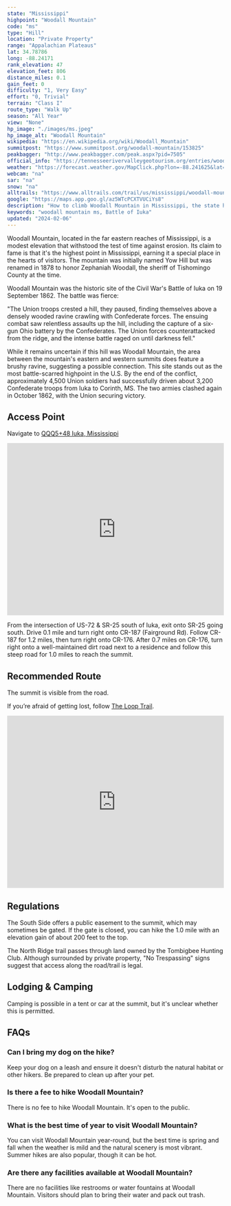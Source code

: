 ```yaml
---
state: "Mississippi"
highpoint: "Woodall Mountain"
code: "ms"
type: "Hill"
location: "Private Property"
range: "Appalachian Plateaus"
lat: 34.78786
long: -88.24171
rank_elevation: 47
elevation_feet: 806
distance_miles: 0.1
gain_feet: 0
difficulty: "1, Very Easy"
effort: "0, Trivial"
terrain: "Class I"
route_type: "Walk Up"
season: "All Year"
view: "None"
hp_image: "./images/ms.jpeg"
hp_image_alt: "Woodall Mountain"
wikipedia: "https://en.wikipedia.org/wiki/Woodall_Mountain"
summitpost: "https://www.summitpost.org/woodall-mountain/153825"
peakbagger: "http://www.peakbagger.com/peak.aspx?pid=7505"
official_info: "https://tennesseerivervalleygeotourism.org/entries/woodall-mountain-aka-yow-mountain/ed37b066-8c6a-4563-a36a-a23bedd8f3cf"
weather: "https://forecast.weather.gov/MapClick.php?lon=-88.241625&lat=34.787745"
webcam: "na"
sar: "na"
snow: "na"
alltrails: "https://www.alltrails.com/trail/us/mississippi/woodall-mountain-mississippi-highpoint"
google: "https://maps.app.goo.gl/az5WTcPCXTVUCiYs8"
description: "How to climb Woodall Mountain in Mississippi, the state high point."
keywords: "woodall mountain ms, Battle of Iuka"
updated: "2024-02-06"
---
```


Woodall Mountain, located in the far eastern reaches of Mississippi, is a modest elevation that withstood the test of time against erosion. Its claim to fame is that it's the highest point in Mississippi, earning it a special place in the hearts of visitors. The mountain was initially named Yow Hill but was renamed in 1878 to honor Zephaniah Woodall, the sheriff of Tishomingo County at the time.

Woodall Mountain was the historic site of the Civil War's Battle of Iuka on 19 September 1862. The battle was fierce:

"The Union troops crested a hill, they paused, finding themselves above a densely wooded ravine crawling with Confederate forces. The ensuing combat saw relentless assaults up the hill, including the capture of a six-gun Ohio battery by the Confederates. The Union forces counterattacked from the ridge, and the intense battle raged on until darkness fell."

While it remains uncertain if this hill was Woodall Mountain, the area between the mountain's eastern and western summits does feature a brushy ravine, suggesting a possible connection. This site stands out as the most battle-scarred highpoint in the U.S. By the end of the conflict, approximately 4,500 Union soldiers had successfully driven about 3,200 Confederate troops from Iuka to Corinth, MS. The two armies clashed again in October 1862, with the Union securing victory.

## Access Point
Navigate to <a target="_blank" href="https://maps.app.goo.gl/az5WTcPCXTVUCiYs8">QQQ5+48 Iuka, Mississippi</a>

<iframe src="https://www.google.com/maps/embed?pb=!1m18!1m12!1m3!1d11311.757111615867!2d-88.2451712989802!3d34.787877928305086!2m3!1f0!2f0!3f0!3m2!1i1024!2i768!4f13.1!3m3!1m2!1s0x887d9ecbe656639f%3A0xe3d15bb6aa5f514f!2sWoodall%20Mountain!5e0!3m2!1sen!2sus!4v1706246709753!5m2!1sen!2sus" width="100%" height="400" style="border:0;" allowfullscreen="" loading="lazy" referrerpolicy="no-referrer-when-downgrade"></iframe>

From the intersection of US-72 & SR-25 south of Iuka, exit onto SR-25 going south. Drive 0.1 mile and turn right onto CR-187 (Fairground Rd). Follow CR-187 for 1.2 miles, then turn right onto CR-176. After 0.7 miles on CR-176, turn right onto a well-maintained dirt road next to a residence and follow this steep road for 1.0 miles to reach the summit.

## Recommended Route
The summit is visible from the road.

If you’re afraid of getting lost, follow <a target="_blank" href="https://www.alltrails.com/trail/us/mississippi/woodall-mountain-mississippi-highpoint">The Loop Trail</a>.

<iframe class="alltrails" src="https://www.alltrails.com/widget/trail/us/mississippi/woodall-mountain-mississippi-highpoint?scrollZoom=false&elevationDiagram=false&u=i&sh=cmpl5n" width="100%" height="400" frameborder="0" scrolling="no" marginheight="0" marginwidth="0" title="AllTrails: Trail Guides and Maps for Hiking, Camping, and Running"></iframe>

## Regulations
The South Side offers a public easement to the summit, which may sometimes be gated. If the gate is closed, you can hike the 1.0 mile with an elevation gain of about 200 feet to the top.

The North Ridge trail passes through land owned by the Tombigbee Hunting Club. Although surrounded by private property, "No Trespassing" signs suggest that access along the road/trail is legal.

## Lodging & Camping
Camping is possible in a tent or car at the summit, but it's unclear whether this is permitted.

## FAQs

### Can I bring my dog on the hike?
Keep your dog on a leash and ensure it doesn't disturb the natural habitat or other hikers. Be prepared to clean up after your pet.

### Is there a fee to hike Woodall Mountain?
There is no fee to hike Woodall Mountain. It's open to the public.

### What is the best time of year to visit Woodall Mountain?
You can visit Woodall Mountain year-round, but the best time is spring and fall when the weather is mild and the natural scenery is most vibrant. Summer hikes are also popular, though it can be hot.

### Are there any facilities available at Woodall Mountain?
There are no facilities like restrooms or water fountains at Woodall Mountain. Visitors should plan to bring their water and pack out trash.
